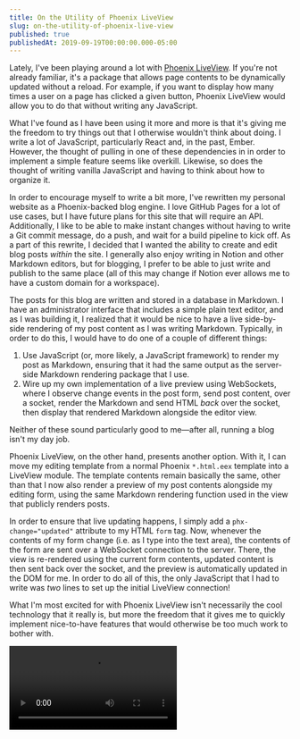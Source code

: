 ```yaml
---
title: On the Utility of Phoenix LiveView
slug: on-the-utility-of-phoenix-live-view
published: true
publishedAt: 2019-09-19T00:00:00.000-05:00
---
```


Lately, I've been playing around a lot with [Phoenix
LiveView](https://github.com/phoenixframework/phoenix_live_view). If you're not
already familiar, it's a package that allows page contents to be dynamically
updated without a reload. For example, if you want to display how many times a
user on a page has clicked a given button, Phoenix LiveView would allow you to
do that without writing any JavaScript.

What I've found as I have been using it more and more is that it's giving me the
freedom to try things out that I otherwise wouldn't think about doing. I write a
lot of JavaScript, particularly React and, in the past, Ember. However, the
thought of pulling in one of these dependencies in in order to implement a
simple feature seems like overkill. Likewise, so does the thought of writing
vanilla JavaScript and having to think about how to organize it.

In order to encourage myself to write a bit more, I've rewritten my personal
website as a Phoenix-backed blog engine. I love GitHub Pages for a lot of use
cases, but I have future plans for this site that will require an API.
Additionally, I like to be able to make instant changes without having to write
a Git commit message, do a push, and wait for a build pipeline to kick off. As a
part of this rewrite, I decided that I wanted the ability to create and edit
blog posts _within_ the site. I generally also enjoy writing in Notion and other
Markdown editors, but for blogging, I prefer to be able to just write and
publish to the same place (all of this may change if Notion ever allows me to
have a custom domain for a workspace).

The posts for this blog are written and stored in a database in Markdown. I have
an administrator interface that includes a simple plain text editor, and as I
was building it, I realized that it would be nice to have a live side-by-side
rendering of my post content as I was writing Markdown. Typically, in order to
do this, I would have to do one of a couple of different things:

1. Use JavaScript (or, more likely, a JavaScript framework) to render my post as
   Markdown, ensuring that it had the same output as the server-side Markdown
   rendering package that I use.
2. Wire up my own implementation of a live preview using WebSockets, where I
   observe change events in the post form, send post content, over a socket,
   render the Markdown and send HTML _back_ over the socket, then display that
   rendered Markdown alongside the editor view.

Neither of these sound particularly good to me—after all, running a blog isn't
my day job.

Phoenix LiveView, on the other hand, presents another option. With it, I can
move my editing template from a normal Phoenix `*.html.eex` template into a
LiveView module. The template contents remain basically the same, other than
that I now also render a preview of my post contents alongside my editing form,
using the same Markdown rendering function used in the view that publicly
renders posts.

In order to ensure that live updating happens, I simply add a
`phx-change="updated"` attribute to my HTML `form` tag. Now, whenever the
contents of my form change (i.e. as I type into the text area), the contents of
the form are sent over a WebSocket connection to the server. There, the view is
re-rendered using the current form contents, updated content is then sent back
over the socket, and the preview is automatically updated in the DOM for me. In
order to do all of this, the only JavaScript that I had to write was _two_ lines
to set up the initial LiveView connection!

What I'm most excited for with Phoenix LiveView isn't necessarily the cool
technology that it really is, but more the freedom that it gives me to quickly
implement nice-to-have features that would otherwise be too much work to bother
with.

<video controls>
  <source
    src="https://jclem.nyc3.cdn.digitaloceanspaces.com/on-the-utility-of-phoenix-liveview/live-view.mp4"
    type="video/mp4"
  />
</video>
